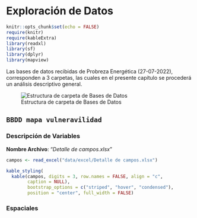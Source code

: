# Exploración de Datos {#data_explorer}

```r
knitr::opts_chunk$set(echo = FALSE)
require(knitr)
require(kableExtra)
library(readxl)
library(sf)
library(dplyr)
library(mapview)

```

Las bases de datos recibidas de Probreza Energética (27-07-2022), corresponden a 3 carpetas, las cuales en el presente capítulo se procederá un análisis descriptivo general.

![Estructura de carpeta de Bases de Datos](images/bbdd_folders.png)

## `BBDD mapa vulneravilidad`

### Descripción de Variables

**Nombre Archivo**: "_Detalle de campos.xlsx_"

```r

campos <- read_excel("data/excel/Detalle de campos.xlsx")

kable_styling(
  kable(campos, digits = 3, row.names = FALSE, align = "c",
        caption = NULL),
        bootstrap_options = c("striped", "hover", "condensed"),
        position = "center", full_width = FALSE) 
```


### Espaciales


